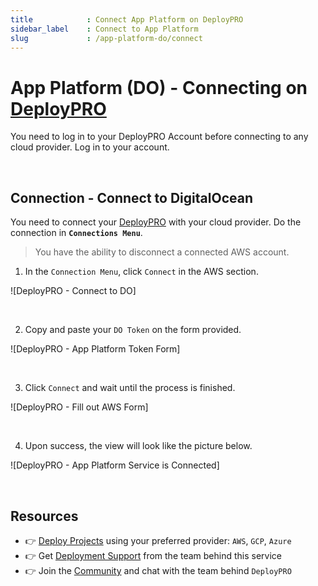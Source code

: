 ```yaml
---
title            : Connect App Platform on DeployPRO
sidebar_label    : Connect to App Platform
slug             : /app-platform-do/connect
---
```


# App Platform (DO) - Connecting on [DeployPRO](https://deploypro.dev)

You need to log in to your DeployPRO Account before connecting to any cloud provider. Log in to your account.

<br />

## Connection - Connect to DigitalOcean
You need to connect your [DeployPRO](https://deploypro.dev/) with your cloud provider. Do the connection in **`Connections Menu`**.

> You have the ability to disconnect a connected AWS account.

1. In the `Connection Menu`, click `Connect` in the AWS section.

  ![DeployPRO - Connect to DO]

<br />

2. Copy and paste your `DO Token` on the form provided.

  ![DeployPRO - App Platform Token Form]
  
<br />

3. Click `Connect` and wait until the process is finished.

  ![DeployPRO - Fill out AWS Form]

<br />

4. Upon success, the view will look like the picture below.

  ![DeployPRO - App Platform Service is Connected]

<br />

## Resources

- 👉 [Deploy Projects](https://deploypro.dev/) using your preferred provider: `AWS`, `GCP`, `Azure`
- 👉 Get [Deployment Support](https://deploypro.dev/support/) from the team behind this service
- 👉 Join the [Community](https://discord.gg/qQhjQZhnur) and chat with the team behind `DeployPRO`
